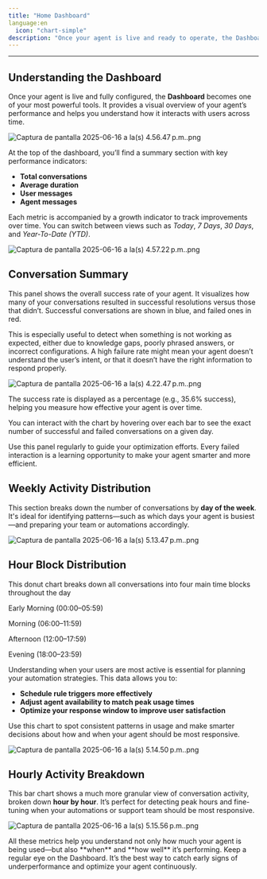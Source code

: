 ```yaml
---
title: "Home Dashboard"
language:en
  icon: "chart-simple"
description: "Once your agent is live and ready to operate, the Dashboard becomes your go-to space for tracking performance and activity in real time. This section helps you get a clear picture of how your agent is interacting with users, how effective its responses are, and when it's being most used"
---
```


---

## Understanding the Dashboard

Once your agent is live and fully configured, the **Dashboard** becomes one of your most powerful tools. It provides a visual overview of your agent’s performance and helps you understand how it interacts with users across time.

![Captura de pantalla 2025-06-16 a la(s) 4.56.47 p.m..png](/images/Capturadepantalla2025-06-16ala\(s\)4.56.47p.m..png)

At the top of the dashboard, you’ll find a summary section with key performance indicators:

- **Total conversations**
- **Average duration**
- **User messages**
- **Agent messages**

Each metric is accompanied by a growth indicator to track improvements over time. You can switch between views such as _Today_, _7 Days_, _30 Days_, and _Year-To-Date (YTD)_.

![Captura de pantalla 2025-06-16 a la(s) 4.57.22 p.m..png](/images/Capturadepantalla2025-06-16ala\(s\)4.57.22p.m..png)

## Conversation Summary

This panel shows the overall success rate of your agent. It visualizes how many of your conversations resulted in successful resolutions versus those that didn’t. Successful conversations are shown in blue, and failed ones in red.

This is especially useful to detect when something is not working as expected, either due to knowledge gaps, poorly phrased answers, or incorrect configurations. A high failure rate might mean your agent doesn’t understand the user’s intent, or that it doesn’t have the right information to respond properly.

![Captura de pantalla 2025-06-16 a la(s) 4.22.47 p.m..png](/images/Capturadepantalla2025-06-16ala\(s\)4.22.47p.m..png)

The success rate is displayed as a percentage (e.g., 35.6% success), helping you measure how effective your agent is over time.

You can interact with the chart by hovering over each bar to see the exact number of successful and failed conversations on a given day.

<Note>
  Use this panel regularly to guide your optimization efforts. Every failed interaction is a learning opportunity to make your agent smarter and more efficient.
</Note>

## Weekly Activity Distribution

This section breaks down the number of conversations by **day of the week**. It's ideal for identifying patterns—such as which days your agent is busiest—and preparing your team or automations accordingly.

![Captura de pantalla 2025-06-16 a la(s) 5.13.47 p.m..png](/images/Capturadepantalla2025-06-16ala\(s\)5.13.47p.m..png)

## Hour Block Distribution

This donut chart breaks down all conversations into four main time blocks throughout the day

<Note>
  Early Morning (00:00–05:59)

  Morning (06:00–11:59)

  Afternoon (12:00–17:59)

  Evening (18:00–23:59)
</Note>

Understanding when your users are most active is essential for planning your automation strategies. This data allows you to:

- **Schedule rule triggers more effectively**
- **Adjust agent availability to match peak usage times**
- **Optimize your response window to improve user satisfaction**

Use this chart to spot consistent patterns in usage and make smarter decisions about how and when your agent should be most responsive.

![Captura de pantalla 2025-06-16 a la(s) 5.14.50 p.m..png](/images/Capturadepantalla2025-06-16ala\(s\)5.14.50p.m..png)

## Hourly Activity Breakdown

This bar chart shows a much more granular view of conversation activity, broken down **hour by hour**. It’s perfect for detecting peak hours and fine-tuning when your automations or support team should be most responsive.

![Captura de pantalla 2025-06-16 a la(s) 5.15.56 p.m..png](/images/Capturadepantalla2025-06-16ala\(s\)5.15.56p.m..png)

<Note>
  All these metrics help you understand not only how much your agent is being used—but also **when** and **how well** it’s performing.
</Note>

<Tip>
  Keep a regular eye on the Dashboard. It’s the best way to catch early signs of underperformance and optimize your agent continuously.
</Tip>